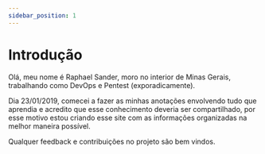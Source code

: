 ```yaml
---
sidebar_position: 1
---
```


# Introdução

Olá, meu nome é Raphael Sander, moro no interior de Minas Gerais, trabalhando
como DevOps e Pentest (exporadicamente).

Dia 23/01/2019, comecei a fazer as minhas anotações envolvendo tudo que
aprendia e acredito que esse conhecimento deveria ser compartilhado, por esse
motivo estou criando esse site com as informações organizadas na melhor
maneira possível.

Qualquer feedback e contribuições no projeto são bem vindos.
